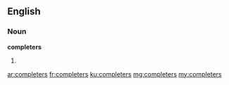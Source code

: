 ==English==

===Noun===
'''completers'''

# {{plural of|completer}}

[[ar:completers]]
[[fr:completers]]
[[ku:completers]]
[[mg:completers]]
[[my:completers]]